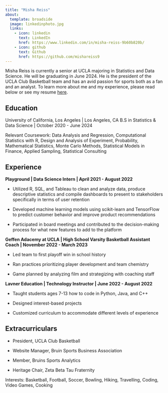 ```yaml
---
title: "Misha Reiss"
about:
  template: broadside
  image: linkedinphoto.jpg
  links:
    - icon: linkedin
      text: LinkedIn
      href: https://www.linkedin.com/in/misha-reiss-9b60b820b/
    - icon: github
      text: Github
      href: https://github.com/mishareiss9
---
```


Misha Reiss is currently a senior at UCLA majoring in Statistics and Data Science. He will be graduating in June 2024. He is the president of the UCLA Club Basketball team and has an avid passion for sports both as a fan and an analyst. To learn more about me and my experience, please read below or see my resume [here](docs/MishaReissResume2024v1.pdf "Misha Reiss Resume").

## Education

University of California, Los Angeles \| Los Angeles, CA
B.S in Statistics & Data Science \| October 2020 - June 2024

Relevant Coursework: Data Analysis and Regression, Computational Statistics with R, Design and Analysis of Experiment, Probability, Mathematical Statistics, Monte Carlo Methods, Statistical Models in Finance, Applied Sampling, Statistical Consulting

## Experience

**Playground \| Data Science Intern \| April 2021 - August 2022**

-   Utilized R, SQL, and Tableau to clean and analyze data, produce descriptive statistics and compile dashboards to present to stakeholders specifically in terms of user retention

-   Developed machine learning models using scikit-learn and TensorFlow to predict customer behavior and improve product recommendations

-   Participated in board meetings and contributed to the decision-making process for what new features to add to the platform

**Geffen Adacemy at UCLA \| High School Varsity Basketball Assistant Coach \| November 2022 - March 2023**

-   Led team to first playoff win in school history

-   Ran practices prioritizing player development and team chemistry

-   Game planned by analyzing film and strategizing with coaching staff

**Lavner Education \| Technology Instructor \| June 2022 - August 2022**

-   Taught students ages 7-13 how to code in Python, Java, and C++

-   Designed interest-based projects

-   Customized curriculum to accommodate different levels of experience

## Extracurriculars

-   President, UCLA Club Basketball

-   Website Manager, Bruin Sports Business Association

-   Member, Bruins Sports Analytics

-   Heritage Chair, Zeta Beta Tau Fraternity

Interests: Basketball, Football, Soccer, Bowling, Hiking, Travelling, Coding, Video Games, Cooking
